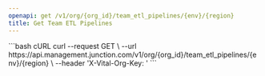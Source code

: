 ```yaml
---
openapi: get /v1/org/{org_id}/team_etl_pipelines/{env}/{region}
title: Get Team ETL Pipelines
---
```



<OrgManagementAPI />


<RequestExample>
```bash cURL
curl --request GET \
  --url https://api.management.junction.com/v1/org/{org_id}/team_etl_pipelines/{env}/{region} \
  --header 'X-Vital-Org-Key: <api-key>'
```
</RequestExample>
